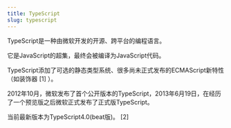 ```yaml
---
title: TypeScript
slug: typescript
---
```


TypeScript是一种由微软开发的开源、跨平台的编程语言。

它是JavaScript的超集，最终会被编译为JavaScript代码。

TypeScript添加了可选的静态类型系统、很多尚未正式发布的ECMAScript新特性（如装饰器 [1]  ）。

2012年10月，微软发布了首个公开版本的TypeScript，2013年6月19日，在经历了一个预览版之后微软正式发布了正式版TypeScript。

当前最新版本为TypeScript4.0(beat版)。 [2]
